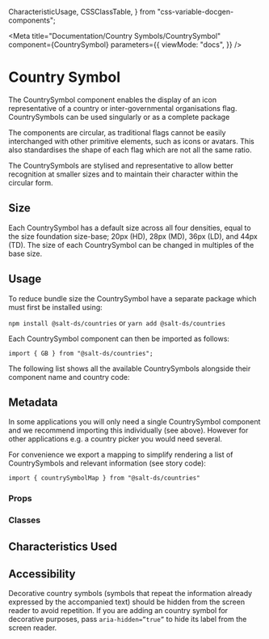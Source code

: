 
  CharacteristicUsage,
  CSSClassTable,
} from "css-variable-docgen-components";

<Meta
  title="Documentation/Country Symbols/CountrySymbol"
  component={CountrySymbol}
  parameters={{
    viewMode: "docs",
  }}
/>

# Country Symbol

The CountrySymbol component enables the display of an icon representative of a country or inter-governmental organisations flag. CountrySymbols can be used singularly or as a complete package

The components are circular, as traditional flags cannot be easily interchanged with other primitive elements, such as icons or avatars. This also standardises the shape of each flag which are not all the same ratio.

The CountrySymbols are stylised and representative to allow better recognition at smaller sizes and to maintain their character within the circular form.

<Canvas>
  <Story id="country-symbols-country-symbol--salt-country-symbol" />
</Canvas>

## Size

Each CountrySymbol has a default size across all four densities, equal to the size foundation size-base; 20px (HD), 28px (MD), 36px (LD), and 44px (TD).
The size of each CountrySymbol can be changed in multiples of the base size.

<Canvas>
  <Story id="country-symbols-country-symbol--country-symbol-multiple-sizes" />
</Canvas>

## Usage

To reduce bundle size the CountrySymbol have a separate package which must first be installed using:

`npm install @salt-ds/countries` or `yarn add @salt-ds/countries`

Each CountrySymbol component can then be imported as follows:

`import { GB } from "@salt-ds/countries";`

The following list shows all the available CountrySymbols alongside their component name and country code:

<Canvas>
  <Story id="country-symbols-country-symbol--all-country-symbols-with-search" />
</Canvas>

## Metadata

In some applications you will only need a single CountrySymbol component and we recommend importing this individually (see above). However for other applications e.g. a country picker you would need several.

For convenience we export a mapping to simplify rendering a list of CountrySymbols and relevant information (see story code):

```
import { countrySymbolMap } from "@salt-ds/countries"
```

<Canvas>
  <Story id="country-symbols-country-symbol--all-country-symbols" />
</Canvas>

### Props

<ArgsTable of={CountrySymbol} />

### Classes

<CSSClassTable of={CountrySymbol} />

## Characteristics Used

<CharacteristicUsage of={CountrySymbol} />

## Accessibility

Decorative country symbols (symbols that repeat the information already expressed by the accompanied text) should be hidden from the screen reader to avoid repetition.
If you are adding an country symbol for decorative purposes, pass `aria-hidden=”true”` to hide its label from the screen reader.

<HelpAndSupport />
